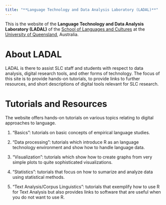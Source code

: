 ```yaml
---
title: "**Language Technology and Data Analysis Laboratory (LADAL)**"
---
```



This is the website of the **Language Technology and Data Analysis Laboratory (LADAL)** of the [School of Languages and Cultures](https://languages-cultures.uq.edu.au/) at the [University of Queensland](https://www.uq.edu.au/), Australia.


# About LADAL 

LADAL is there to assist SLC staff and students with respect to data analysis, digital research tools, and other forms of technology. The focus of this site is to provide hands-on tutorials, to provide links to further resources, and short descriptions of digital tools relevant for SLC research.

# Tutorials and Resources

The website offers hands-on tutorials on various topics relating to digital approaches to language. 

1. "Basics": tutorials on basic concepts of empirical language studies.

2. "Data processing": tutorials which introduce R as an language technology environment and show how to handle language data.

3. "Visualization": tutorials which show how to create graphs from very simple plots to quite sophisticated visualizations.

4. "Statistics": tutorials that focus on how to sumarize and analyze data using statistical methods.

5. "Text Analysis/Corpus Linguistics": tutorials that exemplify how to use R for Text Analysis but also provides links to software that are useful when you do not want to use R.




